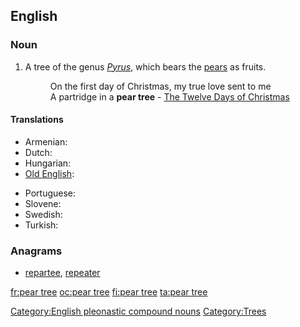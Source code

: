 ==English==

===Noun===
{{en-noun|sg=[[pear]] [[tree]]}}

# A tree of the genus ''[[Pyrus]]'', which bears the [[pear]]s as fruits.
#: On the first day of Christmas, my true love sent to me
#: A partridge in a '''pear tree''' - [[w:The Twelve Days of Christmas (song)|The Twelve Days of Christmas]]

====Translations====
{{trans-top|a tree of the genus ''Pyrus''}}
* Armenian: {{t-|hy|տանձենի|tr=tanjeni}}
* Dutch: {{t+|nl|perenboom}}
* Hungarian: {{t-|hu|körtefa}}
* [[Old English]]: {{t|ang|pyrige|xs=Old English}}
{{trans-mid}}
* Portuguese: {{t+|pt|pereira|f}}
* Slovene: {{t+|sl|hruška|n}}
* Swedish: {{t+|sv|päronträd|n}}
* Turkish: {{t-|tr|armut ağacı}}
{{trans-bottom}}

===Anagrams===
* {{alphagram|aeeeprrt}} [[repartee#English|repartee]], [[repeater#English|repeater]]

[[Category:English pleonastic compound nouns]]
[[Category:Trees]]

[[fr:pear tree]]
[[oc:pear tree]]
[[fi:pear tree]]
[[ta:pear tree]]